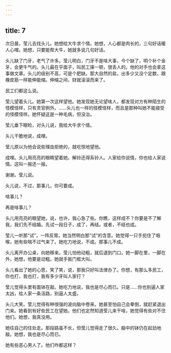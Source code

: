 ```yaml
---
---
---
```

title: 7
---



次日晨，莹儿去找头儿。她想给大牛求个情。她想，人心都是肉长的，三句好话暖人心哩。她想，只要能帮大牛，她就多说几句好话。

头儿缺了门牙，老气了许多。莹儿明白，门牙不是啥大事，今个缺了，明个补个金牙，会更牛气的。头儿最在乎面子，叫民工揍一顿，很丢人的。他的对手也会拿这事做文章。头儿的级别不高，可是个肥缺。那大自然的盐，出多少又没个定数，跟橡皮筋一样能伸能缩。伸缩之间，财就滚滚而来了。

民工们都这么说。

莹儿望着头儿。她第一次这样望他。她发现她无论望啥人，都发现对方有种陌生的怪模怪样，只有灵官例外。……头儿也一样的怪模怪样，而且是那种叫她不能接受的怪模怪样。她怀疑这是一种毛病，但没治。

莹儿垂下眼睑，对头儿说，我给大牛求个情。

头儿干脆地说，成哩。

莹儿原以为他会说些理由拒绝的，就吃惊地望他。

成哩。头儿用亮亮的眼睛望着她。解铃还得系铃人。人家给你说情，你也给人家说情。这叫一报还一报。

谢谢。莹儿说。

头儿说，不过，那事儿，你可要成。

啥事儿？

再是啥事儿？

头儿用亮亮的眼望她，说，也许，我心急了些。你瞧，这样成不？你要是不了解我，我们先不结婚。先试一段日子，成了，再结。或者，不结也成。

莹儿一听那“试”，一阵反胃。她当然明白那“试”的含意。她觉得一只手扼住了咽喉，她有些喘不过气来了。她吃力地说，不成。那事儿不成。

头儿离开办公桌，向她移来。莹儿怕他动粗，就后退到门口。她一脚在里，一脚在外，她想，他要是动粗。她就手扳门框大叫。

头儿看出了她的心思，笑了笑，说，那我只好叫法律办了。你想，有那么多民工，你也打，我也打，我有多少牙叫人家打？

莹儿觉得头里有面钵在敲。她吃力地说，我也是尽心而已。只是……你也别逼人家太凶，给人家一条活路，别逼人太盛。

头儿大笑。莹儿觉得有种很强的波向脑中卷来。她甚至怕自己会晕倒，就赶紧退出门来。她看到有好些民工在望她。他们也定然知道莹儿来干啥，她觉得有些对不住他们。她想，我真没用。

她往自己的住处走。那段路虽不长，但莹儿觉得走了很久。脑中的钵仍在起劲地敲。她想，我也是尽心而已。

她有些恶心男人了。他们咋都这样？
